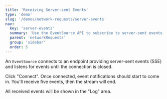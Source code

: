```yaml
---
title: 'Receiving Server-sent Events'
type: 'demo'
slug: '/demos/network-requests/server-events'
nav:
  key: 'server-events'
  summary: 'Use the EventSource API to subscribe to server-sent events.'
  parent: 'networkRequests'
  group: 'sidebar'
  order: 5
---
```


An `EventSource` connects to an endpoint providing server-sent events (SSE) and listens for events until the connection is closed.

Click "Connect". Once connected, event notifications should start to come in. You'll receive five events, then the stream will end.

All received events will be shown in the "Log" area.

